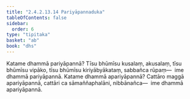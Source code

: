 ```yaml
---
title: "2.4.2.13.14 Pariyāpannaduka"
tableOfContents: false
sidebar:
  order: 6
type: "tipitaka"
basket: "ab"
book: "dhs"
---
```



<DynamicBreadcrumb />

<Division number="1607" book="dhs">

<Paragraph number="2318" book="dhs">
Katame dhammā pariyāpannā? Tīsu bhūmīsu kusalaṃ, akusalaṃ, tīsu bhūmīsu vipāko, tīsu bhūmīsu kiriyābyākataṃ, sabbañca rūpaṃ—  ime dhammā pariyāpannā.
</Paragraph>

</Division>
<Division number="1608" book="dhs">

<Paragraph number="2319" book="dhs">
Katame dhammā apariyāpannā? Cattāro maggā apariyāpannā, cattāri ca sāmaññaphalāni, nibbānañca—  ime dhammā apariyāpannā.
</Paragraph>
</Division>